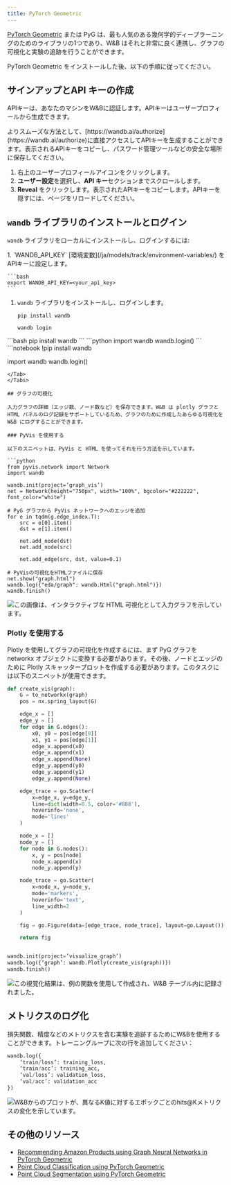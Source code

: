 ```yaml
---
title: PyTorch Geometric
---
```


[PyTorch Geometric](https://github.com/pyg-team/pytorch_geometric) または PyG は、最も人気のある幾何学的ディープラーニングのためのライブラリの1つであり、W&B はそれと非常に良く連携し、グラフの可視化と実験の追跡を行うことができます。

PyTorch Geometric をインストールした後、以下の手順に従ってください。

## サインアップとAPI キーの作成

APIキーは、あなたのマシンをW&Bに認証します。APIキーはユーザープロフィールから生成できます。

<Note>
よりスムーズな方法として、[https://wandb.ai/authorize](https://wandb.ai/authorize)に直接アクセスしてAPIキーを生成することができます。表示されるAPIキーをコピーし、パスワード管理ツールなどの安全な場所に保存してください。
</Note>

1. 右上のユーザープロフィールアイコンをクリックします。
2. **ユーザー設定**を選択し、**API キー**セクションまでスクロールします。
3. **Reveal** をクリックします。表示されたAPIキーをコピーします。APIキーを隠すには、ページをリロードしてください。

## `wandb` ライブラリのインストールとログイン

`wandb` ライブラリをローカルにインストールし、ログインするには:

<Tabs>
<Tab title="Command Line">
1. `WANDB_API_KEY` [環境変数](/ja/models/track/environment-variables/) をAPIキーに設定します。

    ```bash
    export WANDB_API_KEY=<your_api_key>
    ```

1. `wandb` ライブラリをインストールし、ログインします。

    ```shell
    pip install wandb

    wandb login
    ```
</Tab>
<Tab title="Python">
```bash
pip install wandb
```
```python
import wandb
wandb.login()
```
</Tab>
<Tab title="Python notebook">
```notebook
!pip install wandb

import wandb
wandb.login()
```
</Tab>
</Tabs>

## グラフの可視化

入力グラフの詳細（エッジ数、ノード数など）を保存できます。W&B は plotly グラフと HTML パネルのログ記録をサポートしているため、グラフのために作成したあらゆる可視化を W&B にログすることができます。

### PyVis を使用する

以下のスニペットは、PyVis と HTML を使ってそれを行う方法を示しています。

```python
from pyvis.network import Network
import wandb

wandb.init(project=’graph_vis’)
net = Network(height="750px", width="100%", bgcolor="#222222", font_color="white")

# PyG グラフから PyVis ネットワークへのエッジを追加
for e in tqdm(g.edge_index.T):
    src = e[0].item()
    dst = e[1].item()

    net.add_node(dst)
    net.add_node(src)
    
    net.add_edge(src, dst, value=0.1)

# PyVisの可視化をHTMLファイルに保存
net.show("graph.html")
wandb.log({"eda/graph": wandb.Html("graph.html")})
wandb.finish()
```

<Frame>
    <img src="/images/integrations/pyg_graph_wandb.png" alt="この画像は、インタラクティブな HTML 可視化として入力グラフを示しています。"  />
</Frame>

### Plotly を使用する

Plotly を使用してグラフの可視化を作成するには、まず PyG グラフを networkx オブジェクトに変換する必要があります。その後、ノードとエッジのために Plotly スキャッタープロットを作成する必要があります。このタスクには以下のスニペットが使用できます。

```python
def create_vis(graph):
    G = to_networkx(graph)
    pos = nx.spring_layout(G)

    edge_x = []
    edge_y = []
    for edge in G.edges():
        x0, y0 = pos[edge[0]]
        x1, y1 = pos[edge[1]]
        edge_x.append(x0)
        edge_x.append(x1)
        edge_x.append(None)
        edge_y.append(y0)
        edge_y.append(y1)
        edge_y.append(None)

    edge_trace = go.Scatter(
        x=edge_x, y=edge_y,
        line=dict(width=0.5, color='#888'),
        hoverinfo='none',
        mode='lines'
    )

    node_x = []
    node_y = []
    for node in G.nodes():
        x, y = pos[node]
        node_x.append(x)
        node_y.append(y)

    node_trace = go.Scatter(
        x=node_x, y=node_y,
        mode='markers',
        hoverinfo='text',
        line_width=2
    )

    fig = go.Figure(data=[edge_trace, node_trace], layout=go.Layout())

    return fig


wandb.init(project=’visualize_graph’)
wandb.log({‘graph’: wandb.Plotly(create_vis(graph))})
wandb.finish()
```

<Frame>
    <img src="/images/integrations/pyg_graph_plotly.png" alt="この視覚化結果は、例の関数を使用して作成され、W&B テーブル内に記録されました。"  />
</Frame>

## メトリクスのログ化

損失関数、精度などのメトリクスを含む実験を追跡するためにW&Bを使用することができます。トレーニングループに次の行を追加してください：

```python
wandb.log({
	‘train/loss’: training_loss,
	‘train/acc’: training_acc,
	‘val/loss’: validation_loss,
	‘val/acc’: validation_acc
})
```

<Frame>
    <img src="/images/integrations/pyg_metrics.png" alt="W&Bからのプロットが、異なるK値に対するエポックごとのhits@Kメトリクスの変化を示しています。"  />
</Frame>

## その他のリソース

- [Recommending Amazon Products using Graph Neural Networks in PyTorch Geometric](https://wandb.ai/manan-goel/gnn-recommender/reports/Recommending-Amazon-Products-using-Graph-Neural-Networks-in-PyTorch-Geometric--VmlldzozMTA3MzYw#what-does-the-data-look-like?)
- [Point Cloud Classification using PyTorch Geometric](https://wandb.ai/geekyrakshit/pyg-point-cloud/reports/Point-Cloud-Classification-using-PyTorch-Geometric--VmlldzozMTExMTE3)
- [Point Cloud Segmentation using PyTorch Geometric](https://wandb.ai/wandb/point-cloud-segmentation/reports/Point-Cloud-Segmentation-using-Dynamic-Graph-CNN--VmlldzozMTk5MDcy)